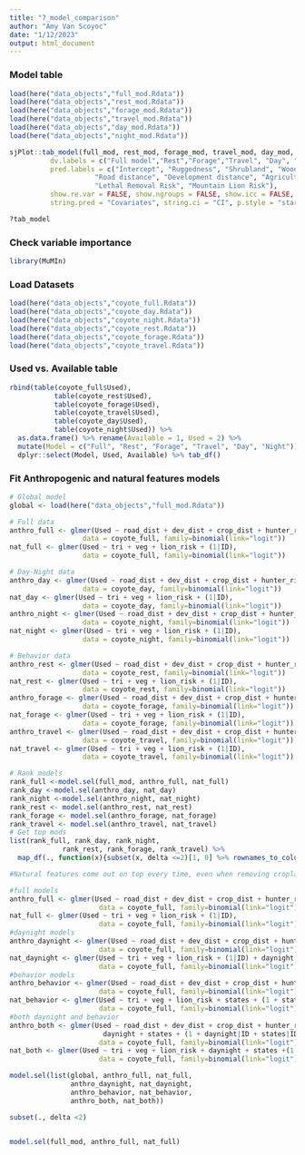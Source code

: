 ```yaml
---
title: "7_model_comparison"
author: "Amy Van Scoyoc"
date: "1/12/2023"
output: html_document
---
```



### Model table 
```r
load(here("data_objects","full_mod.Rdata"))
load(here("data_objects","rest_mod.Rdata"))
load(here("data_objects","forage_mod.Rdata"))
load(here("data_objects","travel_mod.Rdata"))
load(here("data_objects","day_mod.Rdata"))
load(here("data_objects","night_mod.Rdata"))

sjPlot::tab_model(full_mod, rest_mod, forage_mod, travel_mod, day_mod, night_mod, 
          dv.labels = c("Full model","Rest","Forage","Travel", "Day", "Night"),
          pred.labels = c("Intercept", "Ruggedness", "Shrubland", "Woodland",
                     "Road distance", "Development distance", "Agriculture distance",
                     "Lethal Removal Risk", "Mountain Lion Risk"),
          show.re.var = FALSE, show.ngroups = FALSE, show.icc = FALSE,
          string.pred = "Covariates", string.ci = "CI", p.style = "stars")

?tab_model
```


### Check variable importance
```r
library(MuMIn)
```

### Load Datasets
```r
load(here("data_objects","coyote_full.Rdata"))
load(here("data_objects","coyote_day.Rdata"))
load(here("data_objects","coyote_night.Rdata"))
load(here("data_objects","coyote_rest.Rdata"))
load(here("data_objects","coyote_forage.Rdata"))
load(here("data_objects","coyote_travel.Rdata"))
```


### Used vs. Available table
```r
rbind(table(coyote_full$Used),
           table(coyote_rest$Used),
           table(coyote_forage$Used),
           table(coyote_travel$Used),
           table(coyote_day$Used),
           table(coyote_night$Used)) %>% 
  as.data.frame() %>% rename(Available = 1, Used = 2) %>% 
  mutate(Model = c("Full", "Rest", "Forage", "Travel", "Day", "Night")) %>% 
  dplyr::select(Model, Used, Available) %>% tab_df()

```


### Fit Anthropogenic and natural features models
```r
# Global model
global <- load(here("data_objects","full_mod.Rdata"))

# Full data
anthro_full <- glmer(Used ~ road_dist + dev_dist + crop_dist + hunter_risk + (1|ID), 
                  data = coyote_full, family=binomial(link="logit")) 
nat_full <- glmer(Used ~ tri + veg + lion_risk + (1|ID), 
                  data = coyote_full, family=binomial(link="logit")) 

# Day-Night data
anthro_day <- glmer(Used ~ road_dist + dev_dist + crop_dist + hunter_risk + (1|ID), 
                  data = coyote_day, family=binomial(link="logit")) 
nat_day <- glmer(Used ~ tri + veg + lion_risk + (1|ID), 
                  data = coyote_day, family=binomial(link="logit")) 
anthro_night <- glmer(Used ~ road_dist + dev_dist + crop_dist + hunter_risk + (1|ID), 
                  data = coyote_night, family=binomial(link="logit")) 
nat_night <- glmer(Used ~ tri + veg + lion_risk + (1|ID), 
                  data = coyote_night, family=binomial(link="logit")) 

# Behavior data
anthro_rest <- glmer(Used ~ road_dist + dev_dist + crop_dist + hunter_risk + (1|ID), 
                  data = coyote_rest, family=binomial(link="logit")) 
nat_rest <- glmer(Used ~ tri + veg + lion_risk + (1|ID), 
                  data = coyote_rest, family=binomial(link="logit")) 
anthro_forage <- glmer(Used ~ road_dist + dev_dist + crop_dist + hunter_risk + (1|ID), 
                  data = coyote_forage, family=binomial(link="logit")) 
nat_forage <- glmer(Used ~ tri + veg + lion_risk + (1|ID), 
                  data = coyote_forage, family=binomial(link="logit"))
anthro_travel <- glmer(Used ~ road_dist + dev_dist + crop_dist + hunter_risk + (1|ID), 
                  data = coyote_travel, family=binomial(link="logit")) 
nat_travel <- glmer(Used ~ tri + veg + lion_risk + (1|ID), 
                  data = coyote_travel, family=binomial(link="logit")) 
```

```r
# Rank models 
rank_full <-model.sel(full_mod, anthro_full, nat_full)
rank_day <-model.sel(anthro_day, nat_day)
rank_night <-model.sel(anthro_night, nat_night)
rank_rest <- model.sel(anthro_rest, nat_rest)
rank_forage <- model.sel(anthro_forage, nat_forage)
rank_travel <- model.sel(anthro_travel, nat_travel)
# Get top mods
list(rank_full, rank_day, rank_night, 
             rank_rest, rank_forage, rank_travel) %>% 
  map_df(., function(x){subset(x, delta <=2)[1, 0] %>% rownames_to_column()})

#Natural features come out on top every time, even when removing cropland or hunter risk from anthro models
```

```r
#full models
anthro_full <- glmer(Used ~ road_dist + dev_dist + crop_dist + hunter_risk + (1|ID), 
                      data = coyote_full, family=binomial(link="logit")) 
nat_full <- glmer(Used ~ tri + veg + lion_risk + (1|ID), 
                      data = coyote_full, family=binomial(link="logit")) 
#daynight models
anthro_daynight <- glmer(Used ~ road_dist + dev_dist + crop_dist + hunter_risk + daynight + (1 + daynight|ID), 
                      data = coyote_full, family=binomial(link="logit")) 
nat_daynight <- glmer(Used ~ tri + veg + lion_risk + (1|ID) + daynight + (1 + daynight|ID), 
                      data = coyote_full, family=binomial(link="logit")) 
#behavior models
anthro_behavior <- glmer(Used ~ road_dist + dev_dist + crop_dist + hunter_risk + states + (1 + states|ID), 
                      data = coyote_full, family=binomial(link="logit")) 
nat_behavior <- glmer(Used ~ tri + veg + lion_risk + states + (1 + states|ID), 
                      data = coyote_full, family=binomial(link="logit")) 
#both daynight and behavior
anthro_both <- glmer(Used ~ road_dist + dev_dist + crop_dist + hunter_risk + 
                       daynight + states + (1 + daynight|ID + states|ID), 
                      data = coyote_full, family=binomial(link="logit")) 
nat_both <- glmer(Used ~ tri + veg + lion_risk + daynight + states +(1 + daynight|ID + states|ID), 
                      data = coyote_full, family=binomial(link="logit")) 

model.sel(list(global, anthro_full, nat_full, 
               anthro_daynight, nat_daynight, 
               anthro_behavior, nat_behavior, 
               anthro_both, nat_both))

subset(., delta <2)



```

```r
model.sel(full_mod, anthro_full, nat_full)
```

